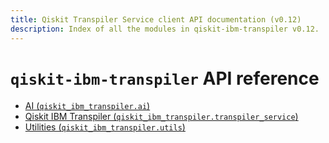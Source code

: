 ```yaml
---
title: Qiskit Transpiler Service client API documentation (v0.12)
description: Index of all the modules in qiskit-ibm-transpiler v0.12.
---
```


<span id="qiskit-ibm-transpiler-api-reference" />

# `qiskit-ibm-transpiler` API reference

*   [AI (`qiskit_ibm_transpiler.ai`)](ai)
*   [Qiskit IBM Transpiler (`qiskit_ibm_transpiler.transpiler_service`)](transpiler-service)
*   [Utilities (`qiskit_ibm_transpiler.utils`)](utils)

